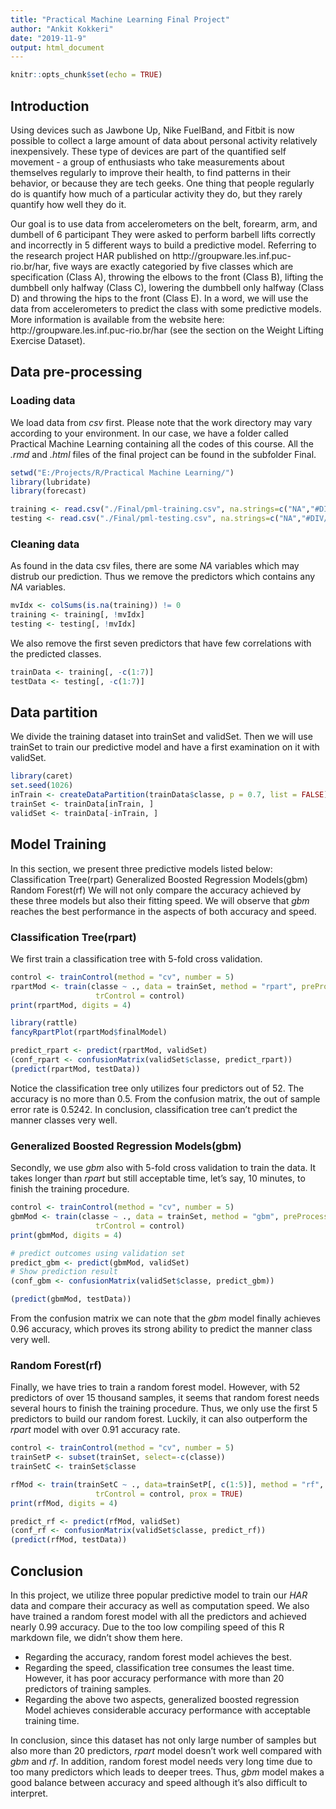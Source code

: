 ---
title: "Practical Machine Learning Final Project"
author: "Ankit Kokkeri"
date: "2019-11-9"
output: html_document
---

```{r setup, include=FALSE}
knitr::opts_chunk$set(echo = TRUE)
```

## Introduction

Using devices such as Jawbone Up, Nike FuelBand, and Fitbit is now possible to collect a large amount of data about personal activity relatively inexpensively. These type of devices are part of the quantified self movement - a group of enthusiasts who take measurements about themselves regularly to improve their health, to find patterns in their behavior, or because they are tech geeks. One thing that people regularly do is quantify how much of a particular activity they do, but they rarely quantify how well they do it.

Our goal is to use data from accelerometers on the belt, forearm, arm, and dumbell of 6 participant They were asked to perform barbell lifts correctly and incorrectly in 5 different ways to build a predictive model. Referring to the research project HAR published on http://groupware.les.inf.puc-rio.br/har, five ways are exactly categoried by five classes which are specification (Class A), throwing the elbows to the front (Class B), lifting the dumbbell only halfway (Class C), lowering the dumbbell only halfway (Class D) and throwing the hips to the front (Class E). In a word, we will use the data from accelerometers to predict the class with some predictive models. More information is available from the website here: http://groupware.les.inf.puc-rio.br/har (see the section on the Weight Lifting Exercise Dataset).


## Data pre-processing

### Loading data
We load data from *csv* first. Please note that the work directory may vary according to your environment. In our case, we have a folder called Practical Machine Learning containing all the codes of this course. All the *.rmd* and *.html* files of the final project can be found in the subfolder Final.

```{r,cache=TRUE}
setwd("E:/Projects/R/Practical Machine Learning/")
library(lubridate)
library(forecast)

training <- read.csv("./Final/pml-training.csv", na.strings=c("NA","#DIV/0!",""))
testing <- read.csv("./Final/pml-testing.csv", na.strings=c("NA","#DIV/0!",""))
```

### Cleaning data
As found in the data csv files, there are some *NA* variables which may distrub our prediction. Thus we remove the predictors which contains any *NA* variables.

```{r,cache=TRUE}
mvIdx <- colSums(is.na(training)) != 0
training <- training[, !mvIdx]
testing <- testing[, !mvIdx]
```

We also remove the first seven predictors that have few correlations with the predicted classes.

```{r,cache=TRUE}
trainData <- training[, -c(1:7)]
testData <- testing[, -c(1:7)]
```

## Data partition
We divide the training dataset into trainSet and validSet. Then we will use trainSet to train our predictive model and have a first examination on it with validSet.

```{r,cache=TRUE}
library(caret)
set.seed(1026) 
inTrain <- createDataPartition(trainData$classe, p = 0.7, list = FALSE)
trainSet <- trainData[inTrain, ]
validSet <- trainData[-inTrain, ]
```

## Model Training
In this section, we present three predictive models listed below:
Classification Tree(rpart)
Generalized Boosted Regression Models(gbm)
Random Forest(rf)
We will not only compare the accuracy achieved by these three models but also their fitting speed. We will observe that *gbm* reaches the best performance in the aspects of both accuracy and speed.

### Classification Tree(rpart)
We first train a classification tree with 5-fold cross validation.

```{r,cache=TRUE}
control <- trainControl(method = "cv", number = 5)
rpartMod <- train(classe ~ ., data = trainSet, method = "rpart", preProcess=c("center", "scale"),
                   trControl = control)
print(rpartMod, digits = 4)

library(rattle)
fancyRpartPlot(rpartMod$finalModel)

predict_rpart <- predict(rpartMod, validSet)
(conf_rpart <- confusionMatrix(validSet$classe, predict_rpart))
(predict(rpartMod, testData))

```
Notice the classification tree only utilizes four predictors out of 52. The accuracy is no more than 0.5. From the confusion matrix, the out of sample error rate is 0.5242. In conclusion, classification tree can't predict the manner classes very well.

### Generalized Boosted Regression Models(gbm)
Secondly, we use *gbm* also with 5-fold cross validation to train the data. It takes longer than *rpart* but still acceptable time, let's say, 10 minutes, to finish the training procedure.

```{r,cache=TRUE}
control <- trainControl(method = "cv", number = 5)
gbmMod <- train(classe ~ ., data = trainSet, method = "gbm", preProcess=c("center", "scale"),
                   trControl = control)
print(gbmMod, digits = 4)

# predict outcomes using validation set
predict_gbm <- predict(gbmMod, validSet)
# Show prediction result
(conf_gbm <- confusionMatrix(validSet$classe, predict_gbm))

(predict(gbmMod, testData))
```
From the confusion matrix we can note that the *gbm* model finally achieves 0.96 accuracy, which proves its strong ability to predict the manner class very well.

### Random Forest(rf)
Finally, we have tries to train a random forest model. However, with 52 predictors of over 15 thousand samples, it seems that random forest needs several hours to finish the training procedure. Thus, we only use the first 5 predictors to build our random forest. Luckily, it can also outperform the *rpart* model with over 0.91 accuracy rate.

```{r,cache=TRUE}
control <- trainControl(method = "cv", number = 5)
trainSetP <- subset(trainSet, select=-c(classe))
trainSetC <- trainSet$classe

rfMod <- train(trainSetC ~ ., data=trainSetP[, c(1:5)], method = "rf", preProcess=c("center", "scale"),
                   trControl = control, prox = TRUE)
print(rfMod, digits = 4)

predict_rf <- predict(rfMod, validSet)
(conf_rf <- confusionMatrix(validSet$classe, predict_rf))
(predict(rfMod, testData))

```


## Conclusion
In this project, we utilize three popular predictive model to train our *HAR* data and compare their accuracy as well as computation speed. We also have trained a random forest model with all the predictors and achieved nearly 0.99 accuracy. Due to the too low compiling speed of this R markdown file, we didn't show them here.

* Regarding the accuracy, random forest model achieves the best.
* Regarding the speed, classification tree consumes the least time. However, it has poor accuracy performance with more than 20 predictors of training samples.
* Regarding the above two aspects, generalized boosted regression Model achieves considerable accuracy performance with acceptable training time.

In conclusion, since this dataset has not only large number of samples but also more than 20 predictors, *rpart* model doesn't work well compared with *gbm* and *rf*. In addition, random forest model needs very long time due to too many predictors which leads to deeper trees. Thus, *gbm* model makes a good balance between accuracy and speed although it's also difficult to interpret. 